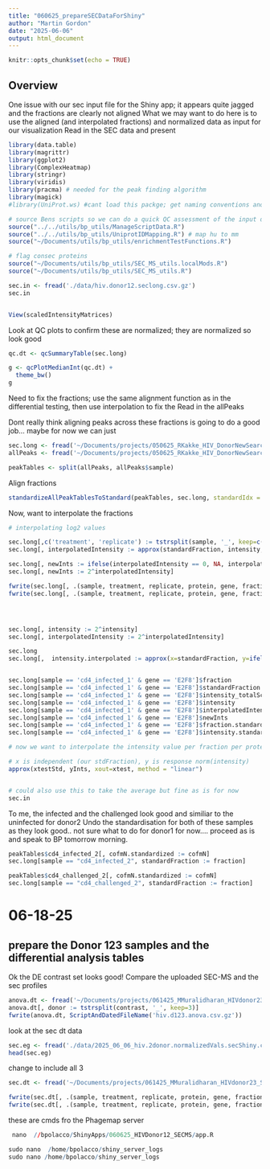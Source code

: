```yaml
---
title: "060625_prepareSECDataForShiny"
author: "Martin Gordon"
date: "2025-06-06"
output: html_document
---
```


```r
knitr::opts_chunk$set(echo = TRUE)
```

## Overview 

One issue with our sec input file for the Shiny app; it appears quite jagged and the fractions are clearly not aligned 
What we may want to do here is to use the aligned (and interpolated fractions) and normalized data as input for our visualization
Read in the SEC data and present 

```r
library(data.table)
library(magrittr)
library(ggplot2)
library(ComplexHeatmap)
library(stringr)
library(viridis)
library(pracma) # needed for the peak finding algorithm
library(magick)
#library(UniProt.ws) #cant load this packge; get naming conventions another way

# source Bens scripts so we can do a quick QC assessment of the input data before running
source("../../utils/bp_utils/ManageScriptData.R")
source("../../utils/bp_utils/UniprotIDMapping.R") # map hu to mm 
source("~/Documents/utils/bp_utils/enrichmentTestFunctions.R")

# flag consec proteins
source("~/Documents/utils/bp_utils/SEC_MS_utils.localMods.R")
source("~/Documents/utils/bp_utils/SEC_MS_utils.R")
```

```r
sec.in <- fread('./data/hiv.donor12.seclong.csv.gz')
sec.in


View(scaledIntensityMatrices)
```

Look at QC plots to confirm these are normalized; they are normalized so look good

```r
qc.dt <- qcSummaryTable(sec.long)

g <- qcPlotMedianInt(qc.dt) +
  theme_bw()
g
```
Need to fix the fractions; use the same alignment function as in the differential testing, then use interpolation to fix the 
Read in the allPeaks 

Dont really think aligning peaks across these fractions is going to do a good job...  maybe for now we can just 

```r
sec.long <- fread('~/Documents/projects/050625_RKakke_HIV_DonorNewSearch/050625_HIV_CD4T_TwoDonors_data/2025_05_06_sec.long.donor1donor2.normalized.interpolated.scaled.csv.gz')
allPeaks <- fread('~/Documents/projects/050625_RKakke_HIV_DonorNewSearch/050625_peakDetectionAndDifferentialExpression_data/2025_05_06_donor1donor2.detectedPeaks.csv.gz')

peakTables <- split(allPeaks, allPeaks$sample)
```
Align fractions

```r
standardizeAllPeakTablesToStandard(peakTables, sec.long, standardIdx = "cd4_uninfected_2", fitPortion = 0.65, minPeaksPerFraction = 45, startFitAtPeak = 20)
```
Now, want to interpolate the fractions 

```r
# interpolating log2 values

sec.long[,c('treatment', 'replicate') := tstrsplit(sample, '_', keep=c(2,3))]
sec.long[, interpolatedIntensity := approx(standardFraction, intensity, xout = fraction)$y, by = .(sample, protein)]

sec.long[, newInts := ifelse(interpolatedIntensity == 0, NA, interpolatedIntensity)]
sec.long[, newInts := 2^interpolatedIntensity]

fwrite(sec.long[, .(sample, treatment, replicate, protein, gene, fraction, intensity=interpolatedIntensity)], ScriptAndDatedFileName('hiv.2donor.interpolatedVals.secShiny.csv.gz'))
fwrite(sec.long[, .(sample, treatment, replicate, protein, gene, fraction, intensity)], ScriptAndDatedFileName('hiv.2donor.normalizedVals.secShiny.csv.gz'))




sec.long[, intensity := 2^intensity]
sec.long[, interpolatedIntensity := 2^interpolatedIntensity]

sec.long
sec.long[,  intensity.interpolated := approx(x=standardFraction, y=ifelse(is.na(intensity), 0, intensity), xout=fraction)$y, by=.(protein, sample)]


sec.long[sample == 'cd4_infected_1' & gene == 'E2F8']$fraction
sec.long[sample == 'cd4_infected_1' & gene == 'E2F8']$standardFraction
sec.long[sample == 'cd4_infected_1' & gene == 'E2F8']$intensity_totalScaled
sec.long[sample == 'cd4_infected_1' & gene == 'E2F8']$intensity
sec.long[sample == 'cd4_infected_1' & gene == 'E2F8']$interpolatedIntensity
sec.long[sample == 'cd4_infected_1' & gene == 'E2F8']$newInts
sec.long[sample == 'cd4_infected_1' & gene == 'E2F8']$fraction.standardised
sec.long[sample == 'cd4_infected_1' & gene == 'E2F8']$intensity.standardised

# now we want to interpolate the intensity value per fraction per protein/sample

# x is independent (our stdFraction), y is response norm(intensity) 
approx(xtestStd, yInts, xout=xtest, method = "linear")


# could also use this to take the average but fine as is for now
sec.in
```

To me, the infected and the challenged look good and similiar to the uninfected for donor2
Undo the standardisation for both of these samples as they look good.. not sure what to do for donor1 for now.... proceed as is and speak to BP tomorrow morning.

```r
peakTables$cd4_infected_2[, cofmN.standardized := cofmN]
sec.long[sample == "cd4_infected_2", standardFraction := fraction]

peakTables$cd4_challenged_2[, cofmN.standardized := cofmN]
sec.long[sample == "cd4_challenged_2", standardFraction := fraction]
```

# 06-18-25
## prepare the Donor 123 samples and the differential analysis tables 

Ok the DE contrast set looks good! Compare the uploaded SEC-MS and the sec profiles
```r
anova.dt <- fread('~/Documents/projects/061425_MMuralidharan_HIVdonor23_SECMS/061725_D123_BPSECMS_pipeline_data/2025_06_18_hiv.d123.pwContrasts.rmfrac20peaks.csv.gz')
anova.dt[, donor := tstrsplit(contrast, '_', keep=3)]
fwrite(anova.dt, ScriptAndDatedFileName('hiv.d123.anova.csv.gz'))
```

look at the sec dt data

```r
sec.eg <- fread('./data/2025_06_06_hiv.2donor.normalizedVals.secShiny.csv.gz')
head(sec.eg)
```
change to include all 3
```r
sec.dt <- fread('~/Documents/projects/061425_MMuralidharan_HIVdonor23_SECMS/061725_D123_BPSECMS_pipeline_data/2025_06_18_hiv.d123.processed.ints.csv.gz')

fwrite(sec.dt[, .(sample, treatment, replicate, protein, gene, fraction, intensity=intensity_interpolated)], ScriptAndDatedFileName('hiv.3donors.interpolatedVals.secShiny.csv.gz'))
fwrite(sec.dt[, .(sample, treatment, replicate, protein, gene, fraction, intensity)], ScriptAndDatedFileName('hiv.3donors.normalizedVals.secShiny.csv.gz'))
```
these are cmds fro the Phagemap server

```r
 nano  //bpolacco/ShinyApps/060625_HIVDonor12_SECMS/app.R

sudo nano  /home/bpolacco/shiny_server_logs
sudo nano /home/bpolacco/shiny_server_logs
```

